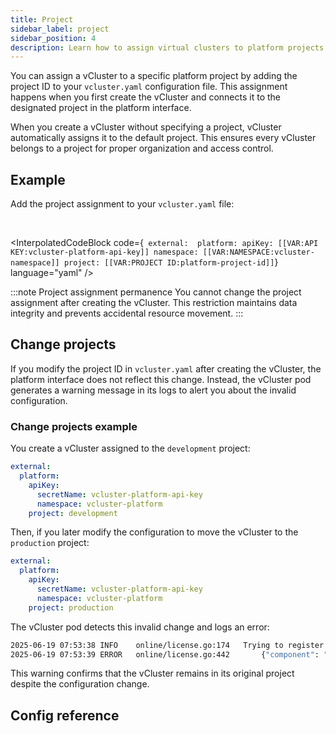 ```yaml
---
title: Project
sidebar_label: project
sidebar_position: 4
description: Learn how to assign virtual clusters to platform projects and manage project configurations.
---
```




<ProAdmonition/>

You can assign a vCluster to a specific platform project by adding the project ID to your `vcluster.yaml` configuration file. This assignment happens when you first create the vCluster and connects it to the designated project in the platform interface.

When you create a vCluster without specifying a project, vCluster automatically assigns it to the default project. This ensures every vCluster belongs to a project for proper organization and access control.

## Example

Add the project assignment to your `vcluster.yaml` file:

<br />

<InterpolatedCodeBlock 
  code={`
  external: 
    platform:
      apiKey: [[VAR:API KEY:vcluster-platform-api-key]]
      namespace: [[VAR:NAMESPACE:vcluster-namespace]]
    project: [[VAR:PROJECT ID:platform-project-id]]`} 
  language="yaml" 
/>

:::note Project assignment permanence
You cannot change the project assignment after creating the vCluster. This restriction maintains data integrity and prevents accidental resource movement.
:::

## Change projects

If you modify the project ID in `vcluster.yaml` after creating the vCluster, the platform interface does not reflect this change. Instead, the vCluster pod generates a warning message in its logs to alert you about the invalid configuration.

### Change projects example

You create a vCluster assigned to the `development` project:

```yaml title="vcluster.yaml"
external:
  platform:
    apiKey:
      secretName: vcluster-platform-api-key
      namespace: vcluster-platform
    project: development
```

Then, if you later modify the configuration to move the vCluster to the `production` project:

```yaml title="vcluster.yaml"
external:
  platform:
    apiKey:
      secretName: vcluster-platform-api-key
      namespace: vcluster-platform
    project: production
```

The vCluster pod detects this invalid change and logs an error:

```bash
2025-06-19 07:53:38	INFO	online/license.go:174	Trying to register vCluster in the Platform	{"component": "vcluster"}
2025-06-19 07:53:39	ERROR	online/license.go:442		{"component": "vcluster", "error": "vcluster is currently imported in project \"development\", it cannot be moved to \"production\""}
```

This warning confirms that the vCluster remains in its original project despite the configuration change.

## Config reference

<Project />
